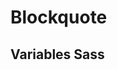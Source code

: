 
<Meta of={BlockquoteStories}/>

# Blockquote

<Canvas of={BlockquoteStories.Single}/>
<Controls/>

## Variables Sass

```scss
$blockquote-margin-y: $spacer;
$blockquote-font-size: 1.375rem;
$blockquote-footer-color: $gray-600;
$blockquote-footer-font-size: $small-font-size;
```